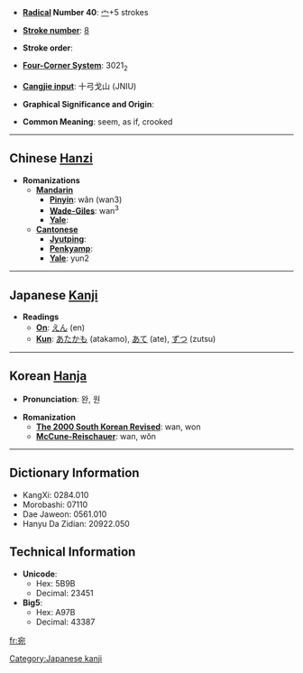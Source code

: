 * '''[[Wiktionary:Chinese radical index| Radical]] Number 40''': [[Wiktionary:Chinese radical index 宀|宀]]+5 strokes

* '''[[Wiktionary:Chinese total strokes index|Stroke number]]''': [[Wiktionary:Chinese total strokes index 8|8]]

* '''Stroke order''': 

* '''[[Wiktionary:Chinese four corner index|Four-Corner System]]''': 3021<sub>2</sub>

* '''[[Wiktionary:Chinese Cangjie index|Cangjie input]]''': 十弓戈山 (JNIU)

* '''Graphical Significance and Origin''': 

* '''Common Meaning''': seem, as if, crooked

----

== Chinese [[Hanzi]] ==

* '''Romanizations'''
** '''[[Mandarin]]'''
*** '''[[Pinyin]]''': wǎn (wan3)
*** '''[[Wade-Giles]]''': wan<sup>3</sup>
*** '''[[Yale]]''': 
** '''[[Cantonese]]'''
*** '''[[Jyutping]]''':
*** '''[[Penkyamp]]''': 
*** '''[[Yale]]''': yun2


----

== Japanese [[Kanji]] ==

* '''Readings'''
** '''[[On]]''': [[えん]] (en)
** '''[[Kun]]''': [[あたかも]] (atakamo), [[あて]] (ate), [[ずつ]] (zutsu)


----

== Korean [[Hanja]] ==

* '''Pronunciation''': 완, 원

* '''Romanization'''
** '''[[The 2000 South Korean Revised Romanization|The 2000 South Korean Revised]]''': wan, won
** '''[[McCune-Reischauer]]''': wan, wŏn

----

== Dictionary Information ==

* KangXi: 0284.010
* Morobashi: 07110
* Dae Jaweon: 0561.010
* Hanyu Da Zidian: 20922.050

== Technical Information ==

* '''Unicode''':
** Hex: 5B9B
** Decimal: 23451
* '''Big5''':
** Hex: A97B
** Decimal: 43387

[[Category:Japanese kanji]]

[[fr:宛]]